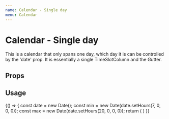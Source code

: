 ```yaml
---
name: Calendar - Single day
menu: Calendar
---
```



# Calendar - Single day

This is a calendar that only spans one day, which day it is can be controlled by the 'date' prop. It is essentially a single TimeSlotColumn and the Gutter.

## Props

<Props of={SingleDayCalendar} />

## Usage

<Playground>
  {() => {
    const date = new Date();
    const min = new Date(date.setHours(7, 0, 0, 0));
    const max = new Date(date.setHours(20, 0, 0, 0));
    return (
        <SingleDayCalendar date={new Date()} min={min} max={max} columns={['test1', 'test2']} />
    )
  }}
</Playground>
